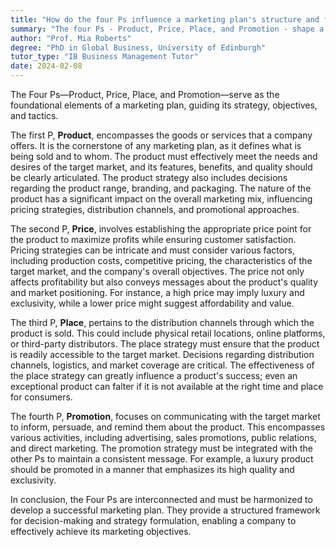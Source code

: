 ```yaml
---
title: "How do the four Ps influence a marketing plan's structure and focus?"
summary: "The four Ps - Product, Price, Place, and Promotion - shape a marketing plan by determining its strategy, objectives, and tactics."
author: "Prof. Mia Roberts"
degree: "PhD in Global Business, University of Edinburgh"
tutor_type: "IB Business Management Tutor"
date: 2024-02-08
---
```


The Four Ps—Product, Price, Place, and Promotion—serve as the foundational elements of a marketing plan, guiding its strategy, objectives, and tactics.

The first P, **Product**, encompasses the goods or services that a company offers. It is the cornerstone of any marketing plan, as it defines what is being sold and to whom. The product must effectively meet the needs and desires of the target market, and its features, benefits, and quality should be clearly articulated. The product strategy also includes decisions regarding the product range, branding, and packaging. The nature of the product has a significant impact on the overall marketing mix, influencing pricing strategies, distribution channels, and promotional approaches.

The second P, **Price**, involves establishing the appropriate price point for the product to maximize profits while ensuring customer satisfaction. Pricing strategies can be intricate and must consider various factors, including production costs, competitive pricing, the characteristics of the target market, and the company's overall objectives. The price not only affects profitability but also conveys messages about the product's quality and market positioning. For instance, a high price may imply luxury and exclusivity, while a lower price might suggest affordability and value.

The third P, **Place**, pertains to the distribution channels through which the product is sold. This could include physical retail locations, online platforms, or third-party distributors. The place strategy must ensure that the product is readily accessible to the target market. Decisions regarding distribution channels, logistics, and market coverage are critical. The effectiveness of the place strategy can greatly influence a product's success; even an exceptional product can falter if it is not available at the right time and place for consumers.

The fourth P, **Promotion**, focuses on communicating with the target market to inform, persuade, and remind them about the product. This encompasses various activities, including advertising, sales promotions, public relations, and direct marketing. The promotion strategy must be integrated with the other Ps to maintain a consistent message. For example, a luxury product should be promoted in a manner that emphasizes its high quality and exclusivity.

In conclusion, the Four Ps are interconnected and must be harmonized to develop a successful marketing plan. They provide a structured framework for decision-making and strategy formulation, enabling a company to effectively achieve its marketing objectives.
    